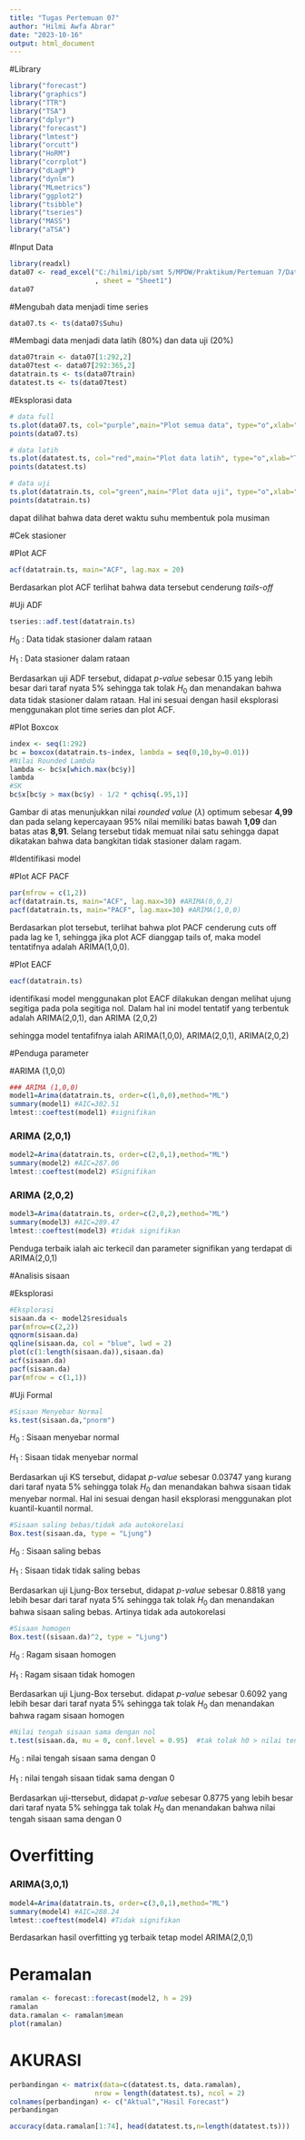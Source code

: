 ---
title: "Tugas Pertemuan 07"
author: "Hilmi Awfa Abrar"
date: "2023-10-16"
output: html_document
---

#Library
```{r}
library("forecast")
library("graphics")
library("TTR")
library("TSA")
library("dplyr")
library("forecast")
library("lmtest") 
library("orcutt") 
library("HoRM") 
library("corrplot")
library("dLagM")
library("dynlm")
library("MLmetrics")
library("ggplot2")
library("tsibble")
library("tseries")
library("MASS")
library("aTSA")
```

#Input Data
```{r}
library(readxl)
data07 <- read_excel("C:/hilmi/ipb/smt 5/MPDW/Praktikum/Pertemuan 7/Data suhu 5.xlsx"
                     , sheet = "Sheet1")
data07
```

#Mengubah data menjadi time series
```{r}
data07.ts <- ts(data07$Suhu)
```

#Membagi data menjadi data latih (80%) dan data uji (20%)
```{r}
data07train <- data07[1:292,2]
data07test <- data07[292:365,2]
datatrain.ts <- ts(data07train)
datatest.ts <- ts(data07test)
```

#Eksplorasi data
```{r}
# data full
ts.plot(data07.ts, col="purple",main="Plot semua data", type="o",xlab="Time",ylab="Data")
points(data07.ts)

# data latih
ts.plot(datatest.ts, col="red",main="Plot data latih", type="o",xlab="Time",ylab="Data")
points(datatest.ts)

# data uji
ts.plot(datatrain.ts, col="green",main="Plot data uji", type="o",xlab="Time",ylab="Data")
points(datatrain.ts)
```

dapat dilihat bahwa data deret waktu suhu membentuk pola musiman

#Cek stasioner

#Plot ACF
```{r}
acf(datatrain.ts, main="ACF", lag.max = 20)
```

Berdasarkan plot ACF terlihat bahwa data tersebut cenderung *tails-off*

#Uji ADF
```{r}
tseries::adf.test(datatrain.ts)
```

$H_0$ : Data tidak stasioner dalam rataan

$H_1$ : Data stasioner dalam rataan

Berdasarkan uji ADF tersebut, didapat *p-value* sebesar 0.15 yang lebih besar dari taraf nyata 5% sehingga tak tolak $H_0$ dan menandakan bahwa data tidak stasioner dalam rataan. Hal ini sesuai dengan hasil eksplorasi menggunakan plot time series dan plot ACF.

#Plot Boxcox
```{r}
index <- seq(1:292)
bc = boxcox(datatrain.ts~index, lambda = seq(0,10,by=0.01))
#Nilai Rounded Lambda
lambda <- bc$x[which.max(bc$y)]
lambda
#SK
bc$x[bc$y > max(bc$y) - 1/2 * qchisq(.95,1)]
```

Gambar di atas menunjukkan nilai *rounded value* ($\lambda$) optimum sebesar **4,99** dan pada selang kepercayaan 95% nilai memiliki batas bawah **1,09** dan batas atas **8,91**. Selang tersebut tidak memuat nilai satu sehingga dapat dikatakan bahwa data bangkitan tidak stasioner dalam ragam.

#Identifikasi model

#Plot ACF PACF
```{r}
par(mfrow = c(1,2))
acf(datatrain.ts, main="ACF", lag.max=30) #ARIMA(0,0,2)
pacf(datatrain.ts, main="PACF", lag.max=30) #ARIMA(1,0,0)
```

Berdasarkan plot tersebut, terlihat bahwa plot PACF cenderung cuts off pada lag ke 1, sehingga jika plot ACF dianggap tails of, maka model tentatifnya adalah ARIMA(1,0,0).

#Plot EACF
```{r}
eacf(datatrain.ts)
```

identifikasi model menggunakan plot EACF dilakukan dengan melihat ujung segitiga pada pola segitiga nol. Dalam hal ini model tentatif yang terbentuk adalah ARIMA(2,0,1), dan ARIMA (2,0,2)

sehingga model tentafifnya ialah ARIMA(1,0,0), ARIMA(2,0,1), ARIMA(2,0,2)

#Penduga parameter

#ARIMA (1,0,0)
```{r}
### ARIMA (1,0,0)
model1=Arima(datatrain.ts, order=c(1,0,0),method="ML")
summary(model1) #AIC=302.51
lmtest::coeftest(model1) #signifikan
```

### ARIMA (2,0,1)
```{r}
model2=Arima(datatrain.ts, order=c(2,0,1),method="ML")
summary(model2) #AIC=287.06
lmtest::coeftest(model2) #Signifikan
```

### ARIMA (2,0,2)

```{r}
model3=Arima(datatrain.ts, order=c(2,0,2),method="ML")
summary(model3) #AIC=289.47
lmtest::coeftest(model3) #tidak signifikan
```

Penduga terbaik ialah aic terkecil dan parameter signifikan yang terdapat di ARIMA(2,0,1)

#Analisis sisaan

#Eksplorasi
```{r}
#Eksplorasi 
sisaan.da <- model2$residuals 
par(mfrow=c(2,2)) 
qqnorm(sisaan.da) 
qqline(sisaan.da, col = "blue", lwd = 2) 
plot(c(1:length(sisaan.da)),sisaan.da) 
acf(sisaan.da) 
pacf(sisaan.da) 
par(mfrow = c(1,1))
```

#Uji Formal
```{r}
#Sisaan Menyebar Normal 
ks.test(sisaan.da,"pnorm")
```

$H_0$ : Sisaan menyebar normal

$H_1$ : Sisaan tidak menyebar normal

Berdasarkan uji KS tersebut, didapat *p-value* sebesar 0.03747 yang kurang dari taraf nyata 5% sehingga tolak $H_0$ dan menandakan bahwa sisaan tidak menyebar normal. Hal ini sesuai dengan hasil eksplorasi menggunakan plot kuantil-kuantil normal.

```{r}
#Sisaan saling bebas/tidak ada autokorelasi 
Box.test(sisaan.da, type = "Ljung")  
```

$H_0$ : Sisaan saling bebas

$H_1$ : Sisaan tidak tidak saling bebas

Berdasarkan uji Ljung-Box tersebut, didapat *p-value* sebesar 0.8818 yang lebih besar dari taraf nyata 5% sehingga tak tolak $H_0$ dan menandakan bahwa sisaan saling bebas. Artinya tidak ada autokorelasi

```{r}
#Sisaan homogen 
Box.test((sisaan.da)^2, type = "Ljung") 
```

$H_0$ : Ragam sisaan homogen

$H_1$ : Ragam sisaan tidak homogen

Berdasarkan uji Ljung-Box tersebut. didapat *p-value* sebesar 0.6092 yang lebih besar dari taraf nyata 5% sehingga tak tolak $H_0$ dan menandakan bahwa ragam sisaan homogen

```{r}
#Nilai tengah sisaan sama dengan nol 
t.test(sisaan.da, mu = 0, conf.level = 0.95)  #tak tolak h0 > nilai tengah sisaan sama dengan 0
```

$H_0$ : nilai tengah sisaan sama dengan 0

$H_1$ : nilai tengah sisaan tidak sama dengan 0

Berdasarkan uji-ttersebut, didapat *p-value* sebesar 0.8775 yang lebih besar dari taraf nyata 5% sehingga tak tolak $H_0$ dan menandakan bahwa nilai tengah sisaan sama dengan 0

# Overfitting

### ARIMA(3,0,1)

```{r}
model4=Arima(datatrain.ts, order=c(3,0,1),method="ML")
summary(model4) #AIC=288.24 
lmtest::coeftest(model4) #Tidak signifikan
```

Berdasarkan hasil overfitting yg terbaik tetap model ARIMA(2,0,1)

# Peramalan

```{r}
ramalan <- forecast::forecast(model2, h = 29) 
ramalan
data.ramalan <- ramalan$mean
plot(ramalan)
```

# AKURASI

```{r}
perbandingan <- matrix(data=c(datatest.ts, data.ramalan),
                     nrow = length(datatest.ts), ncol = 2)
colnames(perbandingan) <- c("Aktual","Hasil Forecast")
perbandingan

accuracy(data.ramalan[1:74], head(datatest.ts,n=length(datatest.ts)))
```